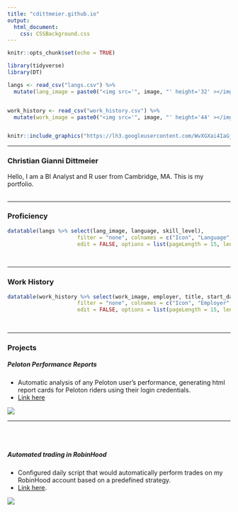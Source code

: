 ```yaml
---
title: "cdittmeier.github.io"
output: 
  html_document:
    css: CSSBackground.css
---
```




```r
knitr::opts_chunk$set(echo = TRUE)

library(tidyverse)
library(DT)

langs <- read_csv("langs.csv") %>%
  mutate(lang_image = paste0("<img src='", image, "' height='32' ></img>"))


work_history <- read_csv("work_history.csv") %>%
  mutate(work_image = paste0("<img src='", image, "' height='44' ></img>"))



```



<p class="prophoto"> 
```r
knitr::include_graphics("https://lh3.googleusercontent.com/WvXGXai4IaGjGopufxZyJGlDE2vCM6un2vPcwJHSyh9NbEe3lZusr5Sg_Cxtl9fmwzwXmVZ_CYAEU8jwzrRE0xn25PMvSa1A9IcQ1nTBpyJE6TecVfsSlRgFhxN1Ihy3xVMWWjuSyNX7Yud2siYwoTdLe5qY-s6M7Sy4EGz46Sv_1jXcghc-OcVzcmbtqkygXp_DF0P7p8uHefvt_a5uwzpd2Y2Aq22g7P7886kGSGrjhrGBY0exokaZZLs1kDhE7XTyOCnOXeJxX19YTUZx82VCvJsKeiMsiBkmvw9sF8FtAXPz-yLwZGW2djtE7An7fn1qYWb0GCWHKqcoHW-TQFn_2O8O1T0OCgvKM05YU-IXl9QKNGvZAvxHHZKCOd88p8ikNmPEq7P00JPqvNIfzw8xBvnNLIv0ulvg01M8QDtqzzBscEADNP397i8po3Ip-QearHLO23x-D2hZqRJVGJjhFT8Eo4FTLQ0DnAYwNPlK8NeMFE7FXOYeX19ipKj3bQ5pWZ1YfLaO3ZmjSUVOCk6vkpcCVPgloKS3wdMV_yhA8lE-XA_mljQWTd55vYE12knYQdH5KmC8fGEhZsC4MBMUA0PwNaTEgNVOHD6I4vR6VWu80rdhZ-YGTru7DjRPc0Q-H6LcVTsL8zYQCbASYnTj8BbAQKzY89B9R6DHXjSegLIQhKSyQObcr1vv6R8=w838-h818-no?authuser=0", dpi='retina')
```
</p>

<hr> </hr>

### Christian Gianni Dittmeier
Hello, I am a BI Analyst and R user from Cambridge, MA. This is my portfolio. <br> </br> 

<hr> </hr>
### Proficiency 

```r
        
datatable(langs %>% select(lang_image, language, skill_level),
                      filter = "none", colnames = c("Icon", "Language", "Skill Level"), rownames = FALSE, escape = F,
                      edit = FALSE, options = list(pageLength = 15, lengthChange = FALSE))
            
        
```

<hr> </hr>
### Work History

```r
        
datatable(work_history %>% select(work_image, employer, title, start_date, end_date),
                      filter = "none", colnames = c("Icon", "Employer", "Title", "Start", "End"), rownames = FALSE, escape = F,
                      edit = FALSE, options = list(pageLength = 15, lengthChange = FALSE))
            
        
```



<hr> </hr>
### Projects



##### <b> Peloton Performance Reports </b>
- Automatic analysis of any Peloton user's performance, generating html report cards for Peloton riders using their login credentials. 
- [Link here](https://github.com/CDittmeier/pelotonPerformance)

<img src="https://github.com/CDittmeier/pelotonPerformance/raw/main/man/figures/reportExample.png" />

<hr> </hr>
<br> </br>

##### <b> Automated trading in RobinHood </b>
- Configured daily script that would automatically perform trades on my RobinHood account based on a predefined strategy.
- [Link here](https://medium.com/@christiangdittmeier/i-automated-my-robinhood-account-using-an-r-script-that-randomly-buys-and-sells-cheap-stocks-c93b18a1c04c).

<img src="https://miro.medium.com/max/700/1*tq0XH6hsS4GKBy9CFgdb-w.png" />


